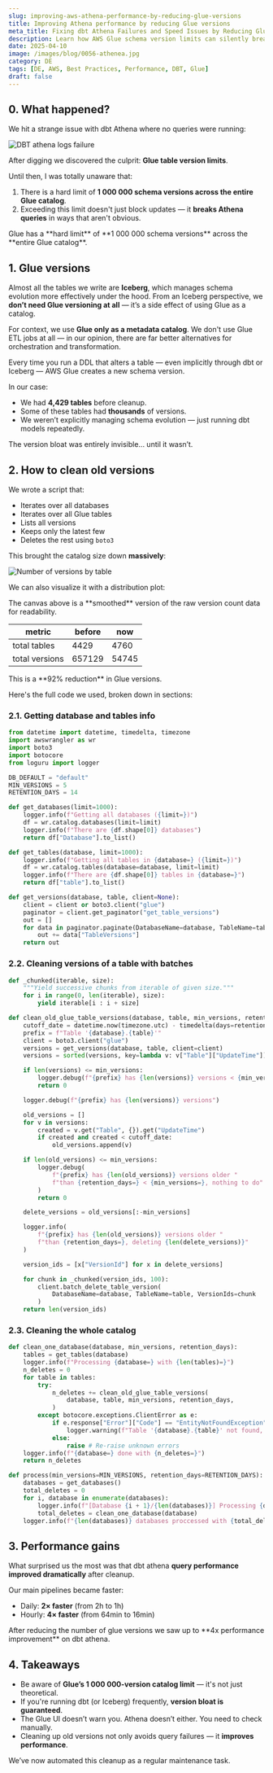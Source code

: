 ```yaml
---
slug: improving-aws-athena-performance-by-reducing-glue-versions
title: Improving Athena performance by reducing Glue versions
meta_title: Fixing dbt Athena Failures and Speed Issues by Reducing Glue Schema Versions
description: Learn how AWS Glue schema version limits can silently break Athena queries and dbt runs—and how cleaning up old versions can improve performance by up to 4×.
date: 2025-04-10
image: /images/blog/0056-athenea.jpg
category: DE
tags: [DE, AWS, Best Practices, Performance, DBT, Glue]
draft: false
---
```


<script type="module" src="/js/posts/0056-glue-versions.js"></script>

## 0. What happened?

We hit a strange issue with dbt Athena where no queries were running:

![DBT athena logs failure](../../images/posts/2025/0056-dbt-athena-failure.jpg)

After digging we discovered the culprit: **Glue table version limits**.

Until then, I was totally unaware that:
1. There is a hard limit of **1 000 000 schema versions across the entire Glue catalog**.
2. Exceeding this limit doesn't just block updates — it **breaks Athena queries** in ways that aren't obvious.

<Notice type="error">
  Glue has a **hard limit** of **1 000 000 schema versions** across the **entire Glue catalog**.
</Notice>

## 1. Glue versions

Almost all the tables we write are **Iceberg**, which manages schema evolution more effectively under the hood.
From an Iceberg perspective, we **don’t need Glue versioning at all** — it’s a side effect of using Glue as a catalog.

For context, we use **Glue only as a metadata catalog**.
We don't use Glue ETL jobs at all — in our opinion, there are far better alternatives for orchestration and transformation.

Every time you run a DDL that alters a table — even implicitly through dbt or Iceberg — AWS Glue creates a new schema version.

In our case:
- We had **4,429 tables** before cleanup.
- Some of these tables had **thousands** of versions.
- We weren’t explicitly managing schema evolution — just running dbt models repeatedly.

The version bloat was entirely invisible... until it wasn’t.

## 2. How to clean old versions

We wrote a script that:
* Iterates over all databases
* Iterates over all Glue tables
* Lists all versions
* Keeps only the latest few
* Deletes the rest using `boto3`

This brought the catalog size down **massively**:

![Number of versions by table](../../images/posts/2025/0056-table-versions.jpg)

We can also visualize it with a distribution plot:

<canvas id="plot-table-versions" style="width:100%;height:300px;"></canvas>

<Notice type="info" className="mt-6">
  The canvas above is a **smoothed** version of the raw version count data for readability.
</Notice>

| metric         | before | now   |
|----------------|--------|-------|
| total tables   | 4429   | 4760  |
| total versions | 657129 | 54745 |

<Notice type="success" className="mt-6">
  This is a **92% reduction** in Glue versions.
</Notice>

Here's the full code we used, broken down in sections:

### 2.1. Getting database and tables info
```python
from datetime import datetime, timedelta, timezone
import awswrangler as wr
import boto3
import botocore
from loguru import logger

DB_DEFAULT = "default"
MIN_VERSIONS = 5
RETENTION_DAYS = 14

def get_databases(limit=1000):
    logger.info(f"Getting all databases ({limit=})")
    df = wr.catalog.databases(limit=limit)
    logger.info(f"There are {df.shape[0]} databases")
    return df["Database"].to_list()

def get_tables(database, limit=1000):
    logger.info(f"Getting all tables in {database=} ({limit=})")
    df = wr.catalog.tables(database=database, limit=limit)
    logger.info(f"There are {df.shape[0]} tables in {database=}")
    return df["table"].to_list()

def get_versions(database, table, client=None):
    client = client or boto3.client("glue")
    paginator = client.get_paginator("get_table_versions")
    out = []
    for data in paginator.paginate(DatabaseName=database, TableName=table):
        out += data["TableVersions"]
    return out
```

### 2.2. Cleaning versions of a table with batches

```python
def _chunked(iterable, size):
    """Yield successive chunks from iterable of given size."""
    for i in range(0, len(iterable), size):
        yield iterable[i : i + size]

def clean_old_glue_table_versions(database, table, min_versions, retention_days):
    cutoff_date = datetime.now(timezone.utc) - timedelta(days=retention_days)
    prefix = f"Table '{database}.{table}'"
    client = boto3.client("glue")
    versions = get_versions(database, table, client=client)
    versions = sorted(versions, key=lambda v: v["Table"]["UpdateTime"])

    if len(versions) <= min_versions:
        logger.debug(f"{prefix} has {len(versions)} versions < {min_versions=}, nothing to do")
        return 0

    logger.debug(f"{prefix} has {len(versions)} versions")

    old_versions = []
    for v in versions:
        created = v.get("Table", {}).get("UpdateTime")
        if created and created < cutoff_date:
            old_versions.append(v)

    if len(old_versions) <= min_versions:
        logger.debug(
            f"{prefix} has {len(old_versions)} versions older "
            f"than {retention_days=} < {min_versions=}, nothing to do"
        )
        return 0

    delete_versions = old_versions[:-min_versions]

    logger.info(
        f"{prefix} has {len(old_versions)} versions older "
        f"than {retention_days=}, deleting {len(delete_versions)}"
    )

    version_ids = [x["VersionId"] for x in delete_versions]

    for chunk in _chunked(version_ids, 100):
        client.batch_delete_table_version(
            DatabaseName=database, TableName=table, VersionIds=chunk
        )
    return len(version_ids)
```

### 2.3. Cleaning the whole catalog

```python
def clean_one_database(database, min_versions, retention_days):
    tables = get_tables(database)
    logger.info(f"Processing {database=} with {len(tables)=}")
    n_deletes = 0
    for table in tables:
        try:
            n_deletes += clean_old_glue_table_versions(
                database, table, min_versions, retention_days,
            )
        except botocore.exceptions.ClientError as e:
            if e.response["Error"]["Code"] == "EntityNotFoundException":
                logger.warning(f"Table '{database}.{table}' not found, skipping it")
            else:
                raise # Re-raise unknown errors
    logger.info(f"{database=} done with {n_deletes=}")
    return n_deletes

def process(min_versions=MIN_VERSIONS, retention_days=RETENTION_DAYS):
    databases = get_databases()
    total_deletes = 0
    for i, database in enumerate(databases):
        logger.info(f"[Database {i + 1}/{len(databases)}] Processing {database=}")
        total_deletes = clean_one_database(database)
    logger.info(f"{len(databases)} databases proccessed with {total_deletes=}")
```

## 3. Performance gains

What surprised us the most was that dbt athena **query performance improved dramatically** after cleanup.

<canvas id="plot-dbt-execution-time" style="width:100%;height:300px;"></canvas>

Our main pipelines became faster:

* Daily: **2× faster** (from 2h to 1h)
* Hourly: **4× faster** (from 64min to 16min)

<Notice type="success">
  After reducing the number of glue versions we saw up to **4x performance improvement** on dbt athena.
</Notice>

## 4. Takeaways

* Be aware of **Glue’s 1 000 000-version catalog limit** — it's not just theoretical.
* If you're running dbt (or Iceberg) frequently, **version bloat is guaranteed**.
* The Glue UI doesn’t warn you. Athena doesn’t either. You need to check manually.
* Cleaning up old versions not only avoids query failures — it **improves performance**.

We’ve now automated this cleanup as a regular maintenance task.
